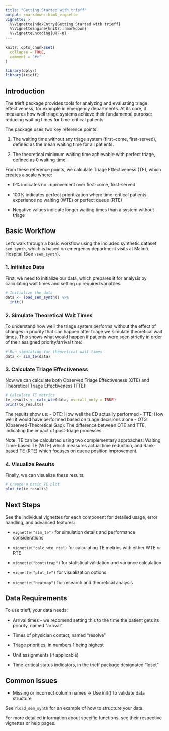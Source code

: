 ```yaml
---
title: "Getting Started with trieff"
output: rmarkdown::html_vignette
vignette: >
  %\VignetteIndexEntry{Getting Started with trieff}
  %\VignetteEngine{knitr::rmarkdown}
  %\VignetteEncoding{UTF-8}
---
```


```r
knitr::opts_chunk$set(
  collapse = TRUE,
  comment = "#>"
)
```

```r
library(dplyr)
library(trieff)
```

## Introduction

The trieff package provides tools for analyzing and evaluating triage effectiveness, for example in emergency departments. At its core, it measures how well triage systems achieve their fundamental purpose: reducing waiting times for time-critical patients.

The package uses two key reference points:

1. The waiting time without any triage system (first-come, first-served), defined as the mean waiting time for all patients.

2. The theoretical minimum waiting time achievable with perfect triage, defined as 0 waiting time.

From these reference points, we calculate Triage Effectiveness (TE), which creates a scale where:

- 0% indicates no improvement over first-come, first-served

- 100% indicates perfect prioritization where time-critical patients experience no waiting (WTE) or perfect queue (RTE)

- Negative values indicate longer waiting times than a system without triage


## Basic Workflow

Let's walk through a basic workflow using the included synthetic dataset `sem_synth`, which is based on emergency department visits at Malmö Hospital (See `?sem_synth`).

### 1. Initialize Data

First, we need to initialize our data, which prepares it for analysis by calculating wait times and setting up required variables:

```r
# Initialize the data
data <- load_sem_synth() %>% 
  init()
```

### 2. Simulate Theoretical Wait Times

To understand how well the triage system performs without the effect of changes in priority that can happen after triage we simulate theoretical wait times. This shows what would happen if patients were seen strictly in order of their assigned priority/arrival time:

```r
# Run simulation for theoretical wait times
data <- sim_te(data)
```

### 3. Calculate Triage Effectiveness

Now we can calculate both Observed Triage Effectiveness (OTE) and Theoretical Triage Effectiveness (TTE):

```r
# Calculate TE metrics
te_results <- calc_wte(data, overall_only = TRUE)
print(te_results)
```

The results show us:
- OTE: How well the ED actually performed
- TTE: How well it would have performed based on triage decisions alone
- OTG (Observed-Theoretical Gap): The difference between OTE and TTE, indicating the impact of post-triage processes.

Note: TE can be calculated using two complementary approaches: Waiting Time-based TE (WTE) which measures actual time reduction, and Rank-based TE (RTE) which focuses on queue position improvement.

### 4. Visualize Results

Finally, we can visualize these results:

```r
# Create a basic TE plot
plot_te(te_results)
```

## Next Steps

See the individual vignettes for each component for detailed usage, error handling, and advanced features:

- `vignette("sim_te")` for simulation details and performance considerations

- `vignette("calc_wte_rte")` for calculating TE metrics with either WTE or RTE

- `vignette("bootstrap")` for statistical validation and variance calculation

- `vignette("plot_te")` for visualization options

- `vignette("heatmap")` for research and theoretical analysis

## Data Requirements

To use trieff, your data needs:

- Arrival times - we recomend setting this to the time the patient gets its priority, named "arrival"

- Times of physician contact, named "resolve"

- Triage priorities, in numbers 1 being highest

- Unit assignments (if applicable)

- Time-critical status indicators, in the trieff package designated "loset"

## Common Issues
- Missing or incorrect column names -> Use init() to validate data structure

See `?load_sem_synth` for an example of how to structure your data.

For more detailed information about specific functions, see their respective vignettes or help pages.
